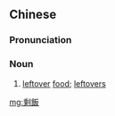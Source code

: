 {{also|剩饭}}
==Chinese==
{{zh-forms|s=剩饭}}

===Pronunciation===
{{zh-pron
|m=shèngfàn
|c=sing6 faan6,zing6 faan6
|mn=sīn-pn̄g
|cat=n
}}

===Noun===
{{zh-noun}}

# [[leftover]] [[food]]; [[leftovers]]

[[mg:剩飯]]